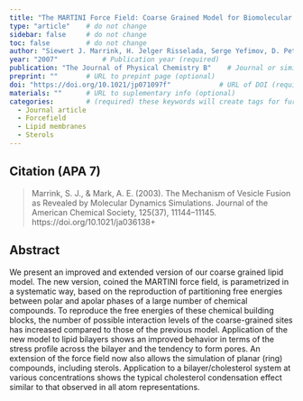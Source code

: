 ```yaml
---
title: "The MARTINI Force Field: Coarse Grained Model for Biomolecular Simulations"          # Paper title (required)
type: "article"    # do not change
sidebar: false     # do not change
toc: false         # do not change
author: "Siewert J. Marrink, H. Jelger Risselada, Serge Yefimov, D. Peter Tieleman, and Alex H. de Vries"         # Paper authors (required)
year: "2007"           # Publication year (required)
publication: "The Journal of Physical Chemistry B"    # Journal or similar (required)
preprint: ""       # URL to prepint page (optional)  
doi: "https://doi.org/10.1021/jp071097f"            # URL of DOI (required)  
materials: ""      # URL to suplementary info (optional)
categories:        # (required) these keywords will create tags for further filtering. 
  - Journal article
  - Forcefield
  - Lipid membranes
  - Sterols
---
```


<!-- 
The info below is just an example. 

Both fields are required and they have to be replaced with the respective info for each paper. 

Please notice the `> ` symbol before the citation, it gives it additional styling.  
-->

## Citation (APA 7)      

> Marrink, S. J., & Mark, A. E. (2003). The Mechanism of Vesicle Fusion as Revealed by Molecular Dynamics Simulations. Journal of the American Chemical Society, 125(37), 11144–11145. https://doi.org/10.1021/ja036138+

## Abstract

We present an improved and extended version of our coarse grained lipid model. The new version, coined the MARTINI force field, is parametrized in a systematic way, based on the reproduction of partitioning free energies between polar and apolar phases of a large number of chemical compounds. To reproduce the free energies of these chemical building blocks, the number of possible interaction levels of the coarse-grained sites has increased compared to those of the previous model. Application of the new model to lipid bilayers shows an improved behavior in terms of the stress profile across the bilayer and the tendency to form pores. An extension of the force field now also allows the simulation of planar (ring) compounds, including sterols. Application to a bilayer/cholesterol system at various concentrations shows the typical cholesterol condensation effect similar to that observed in all atom representations.